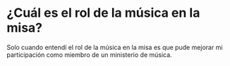 # ¿Cuál es el rol de la música en la misa?
Solo cuando entendí el rol de la música en la misa es que pude mejorar mi participación como miembro de un ministerio de música.